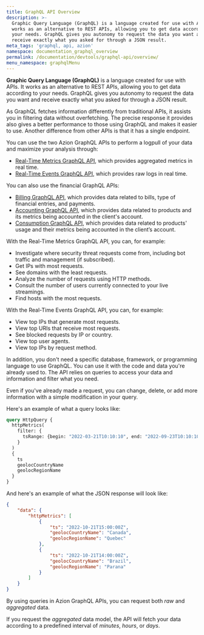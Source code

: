 ```yaml
---
title: GraphQL API Overview
description: >-
  Graphic Query Language (GraphQL) is a language created for use with APIs. It
  works as an alternative to REST APIs, allowing you to get data according to
  your needs. GraphQL gives you autonomy to request the data you want and
  receive exactly what you asked for through a JSON result.
meta_tags: 'graphql, api, azion'
namespace: documentation_graphql_overview
permalink: /documentation/devtools/graphql-api/overview/
menu_namespace: graphqlMenu
---
```



**Graphic Query Language (GraphQL)** is a language created for use with APIs. It works as an alternative to REST APIs, allowing you to get data according to your needs. GraphQL gives you autonomy to request the data you want and receive exactly what you asked for through a JSON result.

As GraphQL fetches information differently from traditional APIs, it assists you in filtering data without overfetching. The precise response it provides also gives a better performance to those using GraphQL and makes it easier to use. Another difference from other APIs is that it has a single endpoint.

You can use the two Azion GraphQL APIs to perform a logpull of your data and maximize your analysis through:

- [Real-Time Metrics GraphQL API](/en/documentation/products/observe/real-time-metrics/), which provides aggregated metrics in real time.
- [Real-Time Events GraphQL API](/en/documentation/products/observe/real-time-events/), which provides raw logs in real time.

<LinkButton link="/en/documentation/devtools/graphql-api/queries/" label="more on aggregated and raw data" />

You can also use the financial GraphQL APIs:

- [Billing GraphQL API](/en/documentation/products/accounts/billing-and-subscriptions/), which provides data related to bills, type of financial entries, and payments.
- [Accounting GraphQL API](/en/documentation/devtools/graphql-api/features/gql-accounting-fields/), which provides data related to products and its metrics being accounted in the client's account.
- [Consumption GraphQL API](/en/documentation/devtools/graphql-api/features/gql-consumption-fields/), which provides data related to products' usage and their metrics being accounted in the client’s account.

With the Real-Time Metrics GraphQL API, you can, for example:

- Investigate where security threat requests come from, including bot traffic and management (if subscribed).
- Get IPs with most requests.
- See domains with the least requests.
- Analyze the number of requests using HTTP methods.
- Consult the number of users currently connected to your live streamings.
- Find hosts with the most requests.

With the Real-Time Events GraphQL API, you can, for example:

- View top IPs that generate most requests.
- View top URIs that receive most requests.
- See blocked requests by IP or country.
- View top user agents.
- View top IPs by request method.

In addition, you don't need a specific database, framework, or programming language to use GraphQL. You can use it with the code and data you're already used to. The API relies on queries to access your data and information and filter what you need.

Even if you've already made a request, you can change, delete, or add more information with a simple modification in your query.

Here's an example of what a query looks like:

```graphql
query HttpQuery {
  httpMetrics(
    filter: {
      tsRange: {begin: "2022-03-21T10:10:10", end: "2022-09-23T10:10:10"}
    }
  ) 
  {	
    ts
    geolocCountryName
    geolocRegionName
  }
}
```

And here's an example of what the JSON response will look like:

```json
{
    "data": {
        "httpMetrics": [
            {
                "ts": "2022-10-21T15:00:00Z",
                "geolocCountryName": "Canada",
                "geolocRegionName": "Quebec"
            },
            {
                "ts": "2022-10-21T14:00:00Z",
                "geolocCountryName": "Brazil",
                "geolocRegionName": "Parana"
            }
        ]
    }
}
```

By using queries in Azion GraphQL APIs, you can request both *raw* and *aggregated* data.

If you request the *aggregated* data model, the API will fetch your data according to a predefined interval of *minutes*, *hours*, or *days*.




